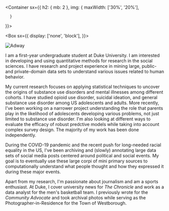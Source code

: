 
<Container
  sx={{
    h2: { mb: 2 },
    img: {
        maxWidth: ['30%', '20%'],
        
      }
  }}>

<Box sx={{
  display: ['none', 'block'],
}}>

![Adway](/adway.png)

</Box>

<div>

I am a first-year undergraduate student at Duke University. I am interested in developing and using quantitative methods for research in the social sciences. I have research and project experience in mining large, public- and private-domain data sets to understand various issues related to human behavior.

My current research focuses on applying statistical techniques to uncover the origins of substance use disorders and mental illnesses among different cohorts. I have studied opioid use disorder, suicidal ideation, and general substance use disorder among US adolescents and adults. More recently, I've been working on a narrower project understanding the role that parents play in the likelihood of adolescents developing various problems, not just limited to substance use disorder. I'm also looking at different ways to evaluate the efficacy of robust predctive models while taking into account complex survey design. The majority of my work has been done independently.

During the COVID-19 pandemic and the recent push for long-needed racial equality in the US, I've been archiving and (slowly) annotating large data sets of social media posts centered around political and social events. My goal is to eventually use these large corpi of mini primary sources to computationally understand what people thought and how they expressed it during these major events.

Apart from my research, I'm passionate about journalism and am a sports enthusiast. At Duke, I cover university news for _The Chronicle_ and work as a data analyst for the men's basketball team. I previously wrote for the _Community Advocate_ and took archival photos while serving as the Photographer-in-Residence for the Town of Westborough.

</div>

</Container>
